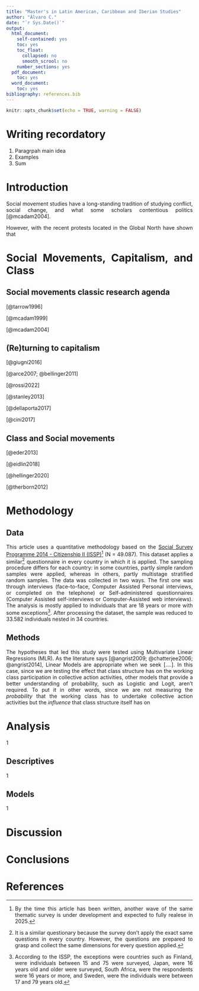 ```yaml
---
title: "Master's in Latin American, Caribbean and Iberian Studies"
author: "Álvaro C."
date: "`r Sys.Date()`"
output:
  html_document:
    self-contained: yes
    toc: yes
    toc_float:
      collapsed: no
      smooth_scrool: no
    number_sections: yes
  pdf_document:
    toc: yes
  word_document:
    toc: yes
bibliography: references.bib
---
```


```r
knitr::opts_chunk$set(echo = TRUE, warning = FALSE)
```

```{=html}
<style>
body {
  text-align: justify;
}
</style>
```
# Writing recordatory

1.  Paragrpah main idea
2.  Examples
3.  Sum

# Introduction

Social movement studies have a long-standing tradition of studying conflict, social change, and what some scholars contentious politics [@mcadam2004].

However, with the recent protests located in the Global North have shown that

# Social Movements, Capitalism, and Class

## Social movements classic research agenda

[@tarrow1996]

[@mcadam1999]

[@mcadam2004]

## (Re)turning to capitalism

[@giugni2016]

[@arce2007; @bellinger2011]

[@rossi2022]

[@stanley2013]

[@dellaporta2017]

[@cini2017]

## Class and Social movements

[@eder2013]

[@eidlin2018]

[@hellinger2020]

[@therborn2012]

# Methodology

## Data

This article uses a quantitative methodology based on the [Social Survey Programme 2014 - Citizenship II (ISSP)](https://www.gesis.org/en/issp/modules/issp-modules-by-topic/citizenship/2014)[^1] (N = 49.087). This dataset applies a similar[^2] questionnaire in every country in which it is applied. The sampling procedure differs for each country: in some countries, partly simple random samples were applied, whereas in others, partly multistage stratified random samples. The data was collected in two ways. The first one was through interviews (face-to-face, Computer Assisted Personal interviews, or completed on the telephone) or Self-administered questionnaires (Computer Assisted self-interviews or Computer-Assisted web interviews). The analysis is mostly applied to individuals that are 18 years or more with some exceptions[^3]. After processing the dataset, the sample was reduced to 33.582 individuals nested in 34 countries.

[^1]: By the time this article has been written, another wave of the same thematic survey is under development and expected to fully realese in 2025.

[^2]: It is a similar questionary because the survey don't apply the exact same questions in every country. However, the questions are prepared to grasp and collect the same dimensions for every question applied.

[^3]: According to the ISSP, the exceptions were countries such as Finland, were individuals between 15 and 75 were surveyed, Japan, were 16 years old and older were surveyed, South Africa, were the respondents were 16 years or more, and Sweden, were the individuals were between 17 and 79 years old.

## Methods

The hypotheses that led this study were tested using Multivariate Linear Regressions (MLR). As the literature says [@angrist2009; @chatterjee2006; @angrist2014], Linear Models are appropriate when we seek [....]. In this case, since we are testing the effect that class structure has on the working class participation in collective action activities, other models that provide a better understanding of probability, such as Logistic and Logit, aren't required. To put it in other words, since we are not measuring the *probability* that the working class has to undertake collective action activities but the *influence* that class structure itself has on

# Analysis

1

## Descriptives

1

## Models

1

# Discussion

# Conclusions

# References

